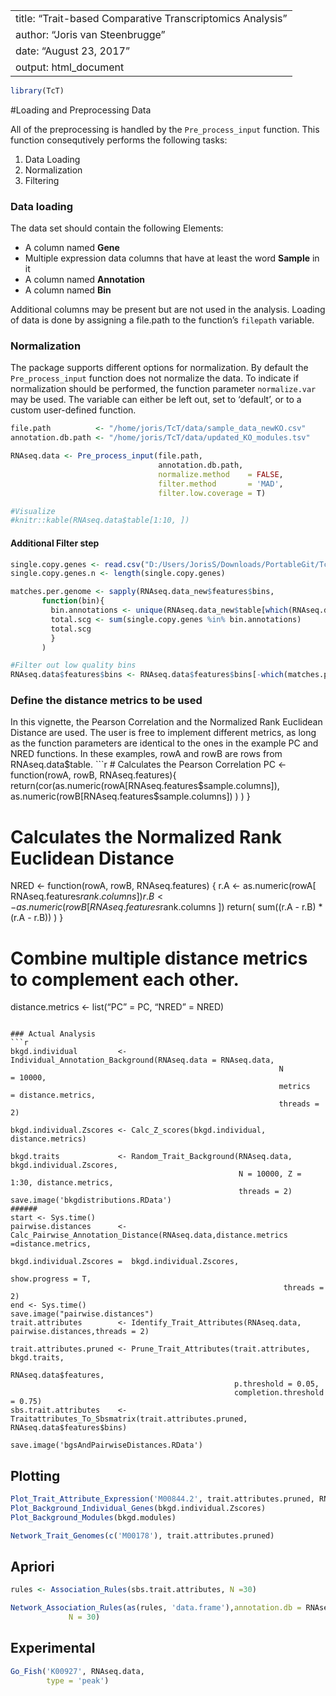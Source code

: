 
---
title: "Trait-based Comparative Transcriptomics Analysis"
author: "Joris van Steenbrugge"
date: "August 23, 2017"
output: html_document
---
```r
library(TcT)
```
#Loading and Preprocessing Data


All of the preprocessing is handled by the `Pre_process_input` function.
This function consequtively performs the following tasks:

1. Data Loading
2. Normalization
3. Filtering


### Data loading
The data set should contain the following Elements:

* A column named **Gene**
* Multiple expression data columns that have at least the word **Sample** in it
* A column named **Annotation**
* A column named **Bin**

Additional columns may be present but are not used in the analysis.
Loading of data is done by assigning a file.path to the function's `filepath`
variable.

### Normalization
The package supports different options for normalization. By default the `Pre_process_input` function
does not normalize the data. To indicate if normalization should be performed, the function parameter 
`normalize.var` may be used. The variable can either be left out, set to 'default', or to a custom user-defined function.
```r
file.path          <- "/home/joris/TcT/data/sample_data_newKO.csv"
annotation.db.path <- "/home/joris/TcT/data/updated_KO_modules.tsv"

RNAseq.data <- Pre_process_input(file.path,
                                 annotation.db.path,
                                 normalize.method    = FALSE,
                                 filter.method       = 'MAD',
                                 filter.low.coverage = T)

#Visualize 
#knitr::kable(RNAseq.data$table[1:10, ])

```

#### Additional Filter step
```r
single.copy.genes <- read.csv("D:/Users/JorisS/Downloads/PortableGit/TcT/data/SCG_KOterms.txt", stringsAsFactors = F)[,1]
single.copy.genes.n <- length(single.copy.genes)

matches.per.genome <- sapply(RNAseq.data_new$features$bins,
       function(bin){
         bin.annotations <- unique(RNAseq.data_new$table[which(RNAseq.data_new$table$Bin == bin), 'Annotation'])
         total.scg <- sum(single.copy.genes %in% bin.annotations)
         total.scg
         }
       )

#Filter out low quality bins
RNAseq.data$features$bins <- RNAseq.data$features$bins[-which(matches.per.genome != 11 )]

```


### Define the distance metrics to be used
In this vignette, the Pearson Correlation and the Normalized Rank Euclidean Distance are used.
The user is free to implement different metrics, as long as the function parameters
are identical to the ones in the example PC and NRED functions.
In these examples, rowA and rowB are rows from RNAseq.data$table.
```r
# Calculates the Pearson Correlation
PC <- function(rowA, rowB, RNAseq.features){
  return(cor(as.numeric(rowA[RNAseq.features$sample.columns]),
             as.numeric(rowB[RNAseq.features$sample.columns])
             )
         )
}

# Calculates the Normalized Rank Euclidean Distance
NRED <- function(rowA, rowB, RNAseq.features) {
  r.A <- as.numeric(rowA[ RNAseq.features$rank.columns ])
  r.B <- as.numeric(rowB[ RNAseq.features$rank.columns ])
  return(
    sum((r.A - r.B) * (r.A - r.B))
  )
}

# Combine multiple distance metrics to complement each other.
distance.metrics <- list("PC"   = PC,
                         "NRED" = NRED)
```

### Actual Analysis
```r
bkgd.individual         <- Individual_Annotation_Background(RNAseq.data = RNAseq.data, 
                                                            N           = 10000, 
                                                            metrics     = distance.metrics,
                                                            threads = 2)

bkgd.individual.Zscores <- Calc_Z_scores(bkgd.individual, distance.metrics)

bkgd.traits             <- Random_Trait_Background(RNAseq.data, bkgd.individual.Zscores,
                                                   N = 10000, Z = 1:30, distance.metrics,
                                                   threads = 2)
save.image('bkgdistributions.RData')
######
start <- Sys.time()
pairwise.distances      <- Calc_Pairwise_Annotation_Distance(RNAseq.data,distance.metrics =distance.metrics,
                                                             bkgd.individual.Zscores =  bkgd.individual.Zscores,
                                                             show.progress = T,
                                                             threads = 2)
end <- Sys.time()
save.image("pairwise.distances")
trait.attributes        <- Identify_Trait_Attributes(RNAseq.data, pairwise.distances,threads = 2)

trait.attributes.pruned <- Prune_Trait_Attributes(trait.attributes, bkgd.traits, 
                                                  RNAseq.data$features,
                                                  p.threshold = 0.05, 
                                                  completion.threshold = 0.75)
sbs.trait.attributes    <- Traitattributes_To_Sbsmatrix(trait.attributes.pruned, RNAseq.data$features$bins)

save.image('bgsAndPairwiseDistances.RData')

```

## Plotting
```r
Plot_Trait_Attribute_Expression('M00844.2', trait.attributes.pruned, RNAseq.data)
Plot_Background_Individual_Genes(bkgd.individual.Zscores)
Plot_Background_Modules(bkgd.modules)

Network_Trait_Genomes(c('M00178'), trait.attributes.pruned)
```

## Apriori

```r

rules <- Association_Rules(sbs.trait.attributes, N =30)

Network_Association_Rules(as(rules, 'data.frame'),annotation.db = RNAseq.data$features$annotation.db,
             N = 30)
```


## Experimental
```r
Go_Fish('K00927', RNAseq.data,
        type = 'peak')
```


